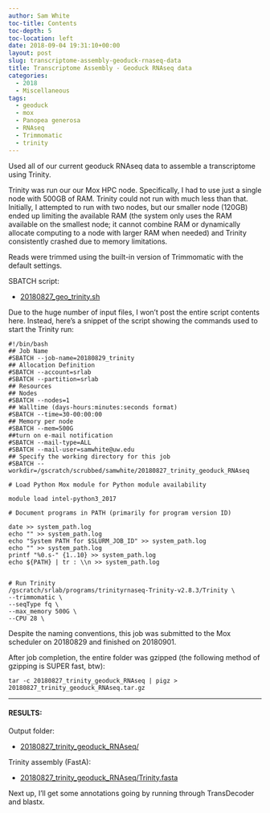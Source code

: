 ```yaml
---
author: Sam White
toc-title: Contents
toc-depth: 5
toc-location: left
date: 2018-09-04 19:31:10+00:00
layout: post
slug: transcriptome-assembly-geoduck-rnaseq-data
title: Transcriptome Assembly - Geoduck RNAseq data
categories:
  - 2018
  - Miscellaneous
tags:
  - geoduck
  - mox
  - Panopea generosa
  - RNAseq
  - Trimmomatic
  - trinity
---
```


Used all of our current geoduck RNAseq data to assemble a transcriptome using Trinity.

Trinity was run our our Mox HPC node. Specifically, I had to use just a single node with 500GB of RAM. Trinity could not run with much less than that. Initially, I attempted to run with two nodes, but our smaller node (120GB) ended up limiting the available RAM (the system only uses the RAM available on the smallest node; it cannot combine RAM or dynamically allocate computing to a node with larger RAM when needed) and Trinity consistently crashed due to memory limitations.

Reads were trimmed using the built-in version of Trimmomatic with the default settings.

SBATCH script:





  * [20180827_geo_trinity.sh](https://owl.fish.washington.edu/Athaliana/20180827_trinity_geoduck_RNAseq/20180827_geo_trinity.sh)



Due to the huge number of input files, I won't post the entire script contents here. Instead, here's a snippet of the script showing the commands used to start the Trinity run:




    #!/bin/bash
    ## Job Name
    #SBATCH --job-name=20180829_trinity
    ## Allocation Definition
    #SBATCH --account=srlab
    #SBATCH --partition=srlab
    ## Resources
    ## Nodes
    #SBATCH --nodes=1
    ## Walltime (days-hours:minutes:seconds format)
    #SBATCH --time=30-00:00:00
    ## Memory per node
    #SBATCH --mem=500G
    ##turn on e-mail notification
    #SBATCH --mail-type=ALL
    #SBATCH --mail-user=samwhite@uw.edu
    ## Specify the working directory for this job
    #SBATCH --workdir=/gscratch/scrubbed/samwhite/20180827_trinity_geoduck_RNAseq

    # Load Python Mox module for Python module availability

    module load intel-python3_2017

    # Document programs in PATH (primarily for program version ID)

    date >> system_path.log
    echo "" >> system_path.log
    echo "System PATH for $SLURM_JOB_ID" >> system_path.log
    echo "" >> system_path.log
    printf "%0.s-" {1..10} >> system_path.log
    echo ${PATH} | tr : \\n >> system_path.log


    # Run Trinity
    /gscratch/srlab/programs/trinityrnaseq-Trinity-v2.8.3/Trinity \
    --trimmomatic \
    --seqType fq \
    --max_memory 500G \
    --CPU 28 \




Despite the naming conventions, this job was submitted to the Mox scheduler on 20180829 and finished on 20180901.

After job completion, the entire folder was gzipped (the following method of gzipping is SUPER fast, btw):



    tar -c 20180827_trinity_geoduck_RNAseq | pigz > 20180827_trinity_geoduck_RNAseq.tar.gz





* * *





#### RESULTS:



Output folder:





  * [20180827_trinity_geoduck_RNAseq/](https://owl.fish.washington.edu/Athaliana/20180827_trinity_geoduck_RNAseq/)



Trinity assembly (FastA):



  * [20180827_trinity_geoduck_RNAseq/Trinity.fasta](https://owl.fish.washington.edu/Athaliana/20180827_trinity_geoduck_RNAseq/Trinity.fasta)



Next up, I'll get some annotations going by running through TransDecoder and blastx.
